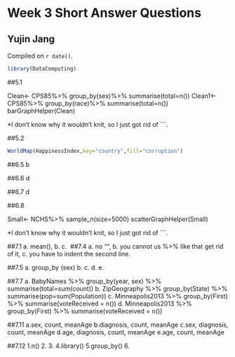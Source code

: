# Week 3 Short Answer Questions

## Yujin Jang

<!-- leave this material as is -->
Compiled on `r date()`.

```r
library(DataComputing)
```
<!-- put your content after this line -->

##5.1

Clean<-
  CPS85%>%
  group_by(sex)%>%
  summarise(total=n())
Clean1<-
  CPS85%>%
  group_by(race)%>%
  summarise(total=n())
barGraphHelper(Clean)

*I don't know why it wouldn't knit, so I just got rid of ```.


##5.2
```r
WorldMap(HappinessIndex,key="country",fill="corruption")
```

##6.5
b

##6.6
d

##6.7
d

##6.8

Small<-
  NCHS%>%
  sample_n(size=5000)
scatterGraphHelper(Small)

*I don't know why it wouldn't knit, so I just got rid of ```.

##7.1
a. mean(), b. c. 
##7.4
a. no "", 
b. you cannot us %>% like that get rid of it, 
c. you have to indent the second line.

##7.5
a. group_by (sex)
b.
c.
d.
e.

##7.7
a.
BabyNames %>%
  group_by(year, sex) %>%
  summarise(total=sum(count))
b.
ZipGeography %>%
  group_by(State) %>%
  summarise(pop=sum(Population))
c.
Minneapolis2013 %>%
  group_by(First) %>%
  summarise(voteReceived = n())
d.
Minneapolis2013 %>%
  group_by(First) %>%
  summarise(voteReceived = n())

##7.11
a.sex, count, meanAge
b.diagnosis, count, meanAge
c.sex, diagnosis, count, meanAge
d.age, diagnosis, count, meanAge
e.age, count, meanAge

##7.12
1.n()
2.
3.
4.library()
5.group_by()
6.